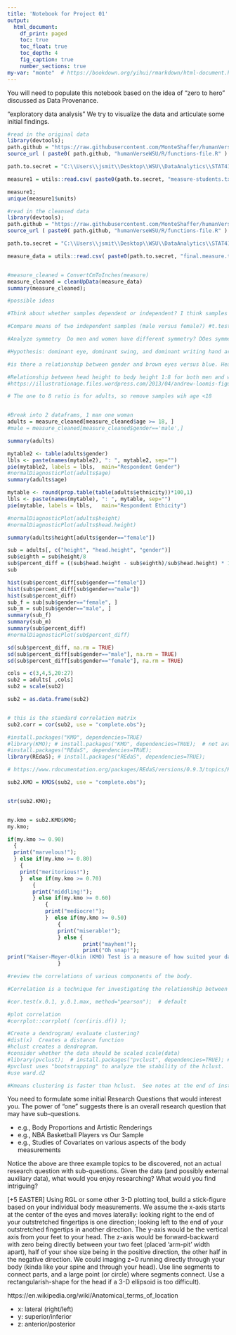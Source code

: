 ```yaml
---
title: 'Notebook for Project 01'
output:
  html_document:
    df_print: paged
    toc: true
    toc_float: true
    toc_depth: 4
    fig_caption: true
    number_sections: true
my-var: "monte"  # https://bookdown.org/yihui/rmarkdown/html-document.html
---
```


You will need to populate this notebook based on the idea of "zero to hero" discussed as Data Provenance.

"exploratory data analysis" We try to visualize the data and articulate some initial findings.
```r
#read in the original data
library(devtools);
path.github = "https://raw.githubusercontent.com/MonteShaffer/humanVerseWSU/master/";
source_url ( paste0( path.github, "humanVerseWSU/R/functions-file.R" ) );

path.to.secret = "C:\\Users\\jsmit\\Desktop\\WSU\\DataAnalytics\\STAT419\\_SECRET_\\";

measure1 = utils::read.csv( paste0(path.to.secret, "measure-students.txt"), header=TRUE, quote="", sep="|");

measure1;
unique(measure1$units)

```

```r

#read in the cleansed data
library(devtools);
path.github = "https://raw.githubusercontent.com/MonteShaffer/humanVerseWSU/master/";
source_url ( paste0( path.github, "humanVerseWSU/R/functions-file.R" ) );

path.to.secret = "C:\\Users\\jsmit\\Desktop\\WSU\\DataAnalytics\\STAT419\\_SECRET_\\";

measure_data = utils::read.csv( paste0(path.to.secret, "final.measure.txt"), header=TRUE, quote="", sep="|");


#measure_cleaned = ConvertCmToInches(measure)
measure_cleaned = cleanUpData(measure_data)
summary(measure_cleaned);
```


```r
#possible ideas

#Think about whether samples dependent or independent? I think samples are independent, but measurements within a sample would be dependent.  But maybe since there are family members, this isn't true?

#Compare means of two independent samples (male versus female?) #t.test(data1, data2, paired=FALSE, var.equal=FALSE); # Are we assuming equal or unequal variance? Use a different method depending on each.

#Analyze symmetry  Do men and women have different symmetry? DOes symmetry change with age? What factors predict dominant hand?  

#Hypothesis: dominant eye, dominant swing, and dominant writing hand are all the same, and are independent of ethnicity, gender, and age.

#is there a relationship between gender and brown eyes versus blue. Head heights for men versus women?

#Relationship between head height to body height 1:8 for both men and women.
#https://illustrationage.files.wordpress.com/2013/04/andrew-loomis-figure-drawing-for-all-its-worth.pdf

# The one to 8 ratio is for adults, so remove samples wih age <18


#Break into 2 dataframs, 1 man one woman
adults = measure_cleaned[measure_cleaned$age >= 18, ]
#male = measure_cleaned[measure_cleaned$gender=='male',]

summary(adults)

mytable2 <- table(adults$gender)
lbls <- paste(names(mytable2), ": ", mytable2, sep="")
pie(mytable2, labels = lbls,  main="Respondent Gender")
#normalDiagnosticPlot(adults$age)
summary(adults$age)

```

```r
mytable <- round(prop.table(table(adults$ethnicity))*100,1)
lbls <- paste(names(mytable), ": ", mytable, sep="")
pie(mytable, labels = lbls,   main="Respondent Ethicity")

```



```r
#normalDiagnosticPlot(adults$height)
#normalDiagnosticPlot(adults$head.height)

summary(adults$height[adults$gender=="female"])

sub = adults[, c("height", "head.height", "gender")]
sub$eighth = sub$height/8 
sub$percent_diff = ((sub$head.height - sub$eighth)/sub$head.height) * 100
sub

hist(sub$percent_diff[sub$gender=="female"])
hist(sub$percent_diff[sub$gender=="male"])
hist(sub$percent_diff)
sub_f = sub[sub$gender=="female", ]
sub_m = sub[sub$gender=="male", ]
summary(sub_f)
summary(sub_m)
summary(sub$percent_diff)
#normalDiagnosticPlot(sub$percent_diff)

sd(sub$percent_diff, na.rm = TRUE)
sd(sub$percent_diff[sub$gender=="male"], na.rm = TRUE)
sd(sub$percent_diff[sub$gender=="female"], na.rm = TRUE)

```

```r

cols = c(3,4,5,20:27)
sub2 = adults[ ,cols]
sub2 = scale(sub2)

sub2 = as.data.frame(sub2)


# this is the standard correlation matrix
sub2.corr = cor(sub2, use = "complete.obs");

#install.packages("KMO", dependencies=TRUE)
#library(KMO); # install.packages("KMO", dependencies=TRUE);  # not available for R == 4.0.2
#install.packages("REdaS", dependencies=TRUE);
library(REdaS); # install.packages("REdaS", dependencies=TRUE);

# https://www.rdocumentation.org/packages/REdaS/versions/0.9.3/topics/Kaiser-Meyer-Olkin-Statistics

sub2.KMO = KMOS(sub2, use = "complete.obs");


str(sub2.KMO);


my.kmo = sub2.KMO$KMO;
my.kmo;

if(my.kmo >= 0.90)
  {
  print("marvelous!");
  } else if(my.kmo >= 0.80)
    {
    print("meritorious!");
    }  else if(my.kmo >= 0.70)
        {
        print("middling!");
        } else if(my.kmo >= 0.60)
            {
            print("mediocre!");
            }  else if(my.kmo >= 0.50)
                {
                print("miserable!");
                } else { 
                        print("mayhem!");
                        print("Oh snap!"); 
print("Kaiser-Meyer-Olkin (KMO) Test is a measure of how suited your data is for Factor Analysis. The test measures sampling adequacy for each variable in the model and for the complete model. The statistic is a measure of the proportion of variance among variables that might be common variance. The lower the proportion, the more suited your data is to Factor Analysis. <https://www.statisticshowto.com/kaiser-meyer-olkin/>");
                }

```

```r
#review the correlations of various components of the body. 

#Correlation is a technique for investigating the relationship between two quantitative, continuous variables, for example, age and blood pressure. Pearson's correlation coefficient (r) is a measure of the strength of the association between the two variables.

#cor.test(x.0.1, y.0.1.max, method="pearson");  # default

#plot correlation
#corrplot::corrplot( (cor(iris.df)) ); 

```

```r
#Create a dendrogram/ evaluate clustering?
#dist(x)  Creates a distance function
#hclust creates a dendrogram.
#consider whether the data should be scaled scale(data)
#library(pvclust);  # install.packages("pvclust", dependencies=TRUE); #draws boxes around the clusters.  Gives fewer clusters than hclust
#pvclust uses "bootstrapping" to analyze the stability of the hclust.  For some reason, you have to transpose the data inputs.
#use ward.d2
```

```r
#Kmeans clustering is faster than hclust.  See notes at the end of instructor notebook for ideas.
```



You need to formulate some initial Research Questions that would interest you.  The power of "one" suggests there is an overall research question that may have sub-questions.

- e.g., Body Proportions and Artistic Renderings
- e.g., NBA Basketball Players vs Our Sample
- e.g., Studies of Covariates on various aspects of the body measurements

Notice the above are three example topics to be discovered, not an actual research question with sub-questions.  Given the data (and possibly external auxiliary data), what would you enjoy researching?  What would you find intriguing?



[+5 EASTER]  Using RGL or some other 3-D plotting tool, build a stick-figure based on your individual body measurements.  We assume the x-axis starts at the center of the eyes and moves laterally: looking right to the end of your outstretched fingertips is one direction; looking left to the end of your outstretched fingertips in another direction.  The y-axis would be the vertical axis from your feet to your head.  The z-axis would be forward-backward with zero being directly between your two feet (placed 'arm-pit' width apart), half of your shoe size being in the positive direction, the other half in the negative direction.  We could imaging z=0 running directly through your body (kinda like your spine and through your head).  Use line segments to connect parts, and a large point (or circle) where segments connect.  Use a rectangularish-shape for the head if a 3-D ellipsoid is too difficult).

https://en.wikipedia.org/wiki/Anatomical_terms_of_location

- x: lateral (right/left)
- y: superior/inferior
- z: anterior/posterior



